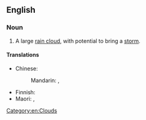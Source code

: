 {{also|stormcloud|storm-cloud}}
==English==

===Noun===
{{en-noun}}

# A large [[rain cloud]], with potential to bring a [[storm]].

====Translations====
{{trans-top|rain cloud with potential to bring a storm}}
* Chinese:
*: Mandarin: {{t|cmn|風暴雲}}, {{t|cmn|风暴云|tr=fẽngbàoyún}}
{{trans-mid}}
* Finnish: {{t|fi|myrskypilvi}}
* Maori: {{t|mi|atiru}}, {{t|mi|paroro}}
{{trans-bottom}}

[[Category:en:Clouds]]